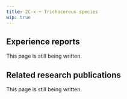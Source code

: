 ---
title: 2C-x + Trichocereus species
wip: true
---

## Experience reports

This page is still being written.

## Related research publications

This page is still being written.

